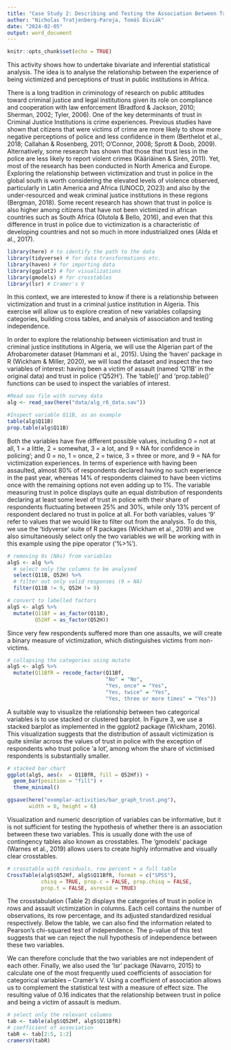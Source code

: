 ```yaml
---
title: "Case Study 2: Describing and Testing the Association Between Trust in Police and Assault Victimisation in Algeria Using Crosstabulations"
author: "Nicholas Tratjenberg-Pareja, Tomáš Diviák"
date: "2024-02-05"
output: word_document
---
```


```r
knitr::opts_chunk$set(echo = TRUE)
```

This activity shows how to undertake bivariate and inferential statistical analysis. The idea is to analyse the relationship between the experience of being victimized and perceptions of trust in public institutions in Africa. 

There is a long tradition in criminology of research on public attitudes toward criminal justice and legal institutions given its role on compliance and cooperation with law enforcement (Bradford & Jackson, 2010; Sherman, 2002; Tyler, 2006). One of the key determinants of trust in Criminal Justice  Institutions is crime experiences. Previous studies have shown that citizens that were victims of crime are more likely to show more negative perceptions of police and less confidence in them (Berthelot et al., 2018; Callahan & Rosenberg, 2011; O’Connor, 2008; Sprott & Doob, 2009). Alternatively, some research has shown that those that trust less in the police are less likely to report violent crimes (Kääriäinen & Sirén, 2011). Yet, most of the research has been conducted in North America and Europe. Exploring the relationship between victimization and trust in police in the global south is worth considering the elevated levels of violence observed, particularly in Latin America and Africa (UNOCD, 2O23) and also by the under-resourced and weak criminal justice institutions in these regions (Bergman, 2018). Some recent research has shown that trust in police is also higher among citizens that have not been victimized in african countries such as South Africa (Olutola & Bello, 2016), and even that this difference in trust in police due to victimization is a characteristic of developing countries and not so much in more industrialized ones (Alda et al., 2017).

```r
library(here) # to identify the path to the data
library(tidyverse) # for data transformations etc.
library(haven) # for importing data
library(ggplot2) # for visualizations
library(gmodels) # for crosstables
library(lsr) # Cramer's V
```

In this context, we are interested to know if there is a relationship between victimization and trust in a criminal justice institution in Algeria. This exercise will allow us to explore creation of new variables collapsing categories, building cross tables, and analysis of association and testing independence.

In order to explore the relationship between victimisation and trust in criminal justice institutions in Algeria, we will use the Algerian part of the Afrobarometer dataset (Hammani et al., 2015). Using the 'haven' package in R (Wickham & Miller, 2020), we will load the dataset and inspect the two variables of interest: having been a victim of assault (named 'Q11B' in the original data) and trust in police ('Q52H'). The 'table()' and 'prop.table()' functions can be used to inspect the variables of interest. 


```r
#Read sav file with survey data
alg <- read_sav(here("data/alg_r6_data.sav"))

#Inspect variable Q11B, as an example
table(alg$Q11B)
prop.table(alg$Q11B)
```

Both the variables have five different possible values, including 0 = not at all, 1 = a little, 2 = somewhat, 3 = a lot, and 9 = NA for confidence in policing'; and 0 = no, 1 = once, 2 = twice, 3 = three or more, and 9 = NA for victimization experiences. In terms of experience with having been assaulted, almost 80% of respondents declared having no such experience in the past year, whereas 14% of respondents claimed to have been victims once with the remaining options not even adding up to 1%. The variable measuring trust in police displays quite an equal distribution  of respondents declaring at least some level of trust in police with their share of respondents fluctuating between 25% and 30%, while only 13% percent of respondent declared no trust in police at all. For both variables, values ‘9’ refer to values that we would like to filter out from the analysis. To do this, we use the 'tidyverse' suite of R packages (Wickham et al., 2019) and we also simultaneously select only the two variables we will be working with in this example using the pipe operator (‘%>%’).

```r
# removing 9s (NAs) from variables
algS <- alg %>% 
  # select only the columns to be analysed
  select(Q11B, Q52H) %>% 
  # filter out only valid responses (9 = NA)
  filter(Q11B != 9, Q52H != 9)

# convert to labelled factors
algS <- algS %>%   
  mutate(Q11Bf = as_factor(Q11B),
         Q52Hf = as_factor(Q52H))

```

Since very few respondents suffered more than one assaults, we will create a binary measure of victimization, which distinguishes victims from non-victims.

```r
# collapsing the categories using mutate
algS <- algS %>%
  mutate(Q11BfR = recode_factor(Q11Bf, 
                                "No" = "No", 
                                "Yes, once" = "Yes",
                                "Yes, twice" = "Yes",
                                "Yes, three or more times" = "Yes"))


```

A suitable way to visualize the relationship between two categorical variables is to use stacked or clustered barplot. In Figure 3, we use a stacked barplot as implemented in the ggplot2 package (Wickham, 2016). This visualization suggests that the distribution of assault victimization is quite similar across the values of trust in police with the exception of respondents who trust police ‘a lot’, among whom the share of victimised respondents is substantially smaller. 

```r
# stacked bar chart
ggplot(algS, aes(x  = Q11BfR, fill = Q52Hf)) +
  geom_bar(position = "fill") +
  theme_minimal()

ggsave(here("exemplar-activities/bar_graph_trust.png"), 
       width = 8, height = 6)

```

Visualization and numeric description of variables can be informative, but it is not sufficient for testing the hypothesis of whether there is an association between these two variables. This is usually done with the use of contingency tables also known as crosstables. The 'gmodels' package (Warnes et al., 2019) allows users to create highly informative and visually clear crosstables.

```r
# crosstable with residuals, row percent + a full table
CrossTable(algS$Q52Hf, algS$Q11BfR, format = c("SPSS"), 
           chisq = TRUE, prop.c = FALSE, prop.chisq = FALSE, 
           prop.t = FALSE, asresid = TRUE)

```

The crosstabulation (Table 2) displays the categories of trust in police in rows and assault victimization in columns. Each cell contains the number of observations, its row percentage, and its adjusted standardized residual respectively. Below the table, we can also find the information related to Pearson's chi-squared test of independence. The p-value of this test suggests that we can reject the null hypothesis of independence between these two variables.

We can therefore conclude that the two variables are not independent of each other. Finally, we also used the 'lsr' package (Navarro, 2015) to calculate one of the most frequently used coefficients of association for categorical variables – Cramér’s V. Using a coefficient of association allows us to complement the statistical test with a measure of effect size. The resulting value of 0.16 indicates that the relationship between trust in police and being a victim of assault is medium. 

```r

# select only the relevant columns
tab <- table(algS$Q52Hf, algS$Q11BfR)
# coefficient of association
tabR <- tab[2:5, 1:2] 
cramersV(tabR)

```